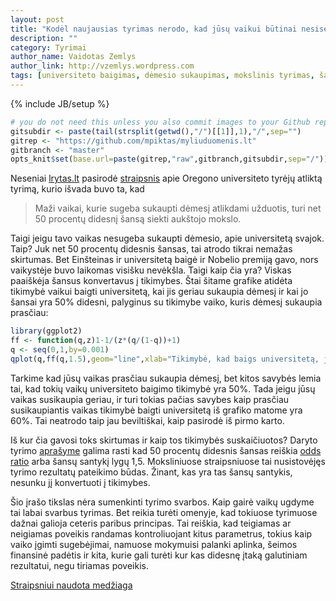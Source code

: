 ```yaml
---
layout: post
title: "Kodėl naujausias tyrimas nerodo, kad jūsų vaikui būtinai nesiseks?"
description: ""
category: Tyrimai
author_name: Vaidotas Zemlys
author_link: http://vzemlys.wordpress.com
tags: [universiteto baigimas, dėmesio sukaupimas, mokslinis tyrimas, šansų santykis, rezultatų interpretavimas]
---
```

{% include JB/setup %}

``` r
# you do not need this unless you also commit images to your Github repository
gitsubdir <- paste(tail(strsplit(getwd(),"/")[[1]],1),"/",sep="")
gitrep <- "https://github.com/mpiktas/myliuduomenis.lt"
gitbranch <- "master"
opts_knit$set(base.url=paste(gitrep,"raw",gitbranch,gitsubdir,sep="/"))
````

Neseniai [lrytas.lt](http://lrytas.lt) pasirodė [straipsnis](http://www.lrytas.lt/-13444074971344337991-dar%C5%BEelinukai-gebantys-geriau-koncentruoti-d%C4%97mes%C4%AF-turi-daugiau-galimybi%C5%B3-baigti-auk%C5%A1t%C4%85j%C4%85-mokykl%C4%85.htm) apie Oregono universiteto tyrėjų atliktą tyrimą, kurio išvada buvo ta, kad 

> Maži vaikai, kurie sugeba sukaupti dėmesį atlikdami užduotis, turi net 50 procentų didesnį 
> šansą siekti aukštojo mokslo.

Taigi jeigu tavo vaikas nesugeba sukaupti dėmesio, apie universitetą svajok. Taip? Juk net 50 procentų didesnis šansas, tai atrodo tikrai nemažas skirtumas. Bet Einšteinas ir universitetą baigė ir Nobelio premiją gavo, nors vaikystėje buvo laikomas visišku nevėkšla. Taigi kaip čia yra? Viskas paaiškėja šansus konvertavus į tikimybes. Štai šitame grafike atidėta tikimybė vaikui baigti universitetą, kai jis geriau sukaupia dėmesį ir kai jo šansai yra 50% didesni, palyginus su tikimybe vaiko, kuris dėmesį sukaupia prasčiau:

```r
library(ggplot2)
ff <- function(q,z)1-1/(z*(q/(1-q))+1)
q <- seq(0,1,by=0.001)
qplot(q,ff(q,1.5),geom="line",xlab="Tikimybė, kad baigs universitetą, jei prasčiau susikaupia",ylab="Tikimybė, kad baigs universitetą, jei susikaupia geriau")+opts(title="Universiteto baigimo tikimybių palyginimas") 
```

Tarkime kad jūsų vaikas prasčiau sukaupia dėmesį, bet kitos savybės lemia tai, kad tokių vaikų universiteto baigimo tikimybė yra 50%. Tada jeigu jūsų vaikas susikaupia geriau, ir turi tokias pačias savybes kaip prasčiau susikaupiantis vaikas tikimybė baigti universitetą iš grafiko matome yra 60%. Tai neatrodo taip jau beviltiškai, kaip pasirodė iš pirmo karto. 

Iš kur čia gavosi toks skirtumas ir kaip tos tikimybės suskaičiuotos? Daryto tyrimo [aprašyme](http://www.sciencedirect.com/science/article/pii/S0885200612000762) galima rasti kad 50 procentų didesnis šansas reiškia [odds ratio](http://en.wikipedia.org/wiki/Odds_ratio) arba šansų santykį lygų 1,5. Moksliniuose straipsniuose tai nusistovėjęs tyrimo rezultatų pateikimo būdas. Žinant, kas yra tas šansų santykis, nesunku jį konvertuoti į tikimybes. 

Šio įrašo tikslas nėra sumenkinti tyrimo svarbos. Kaip gairė vaikų ugdyme tai labai svarbus tyrimas. Bet reikia turėti omenyje, kad tokiuose tyrimuose dažnai galioja ceteris paribus principas. Tai reiškia, kad teigiamas ar neigiamas poveikis randamas kontroliuojant kitus parametrus, tokius kaip vaiko įgimti sugebėjimai, namuose mokymuisi palanki aplinka, šeimos finansinė padėtis ir kita, kurie gali turėti kur kas didesnę įtaką galutiniam rezultatui, negu tiriamas poveikis. 

[Straipsniui naudota medžiaga](http://github.com/mpiktas/myliuduomenis.lt/tree/master/2012-08-16-kodl-naujausias-tyrimas-nerodo-kad-js-vaikui-btinai-nesiseks)